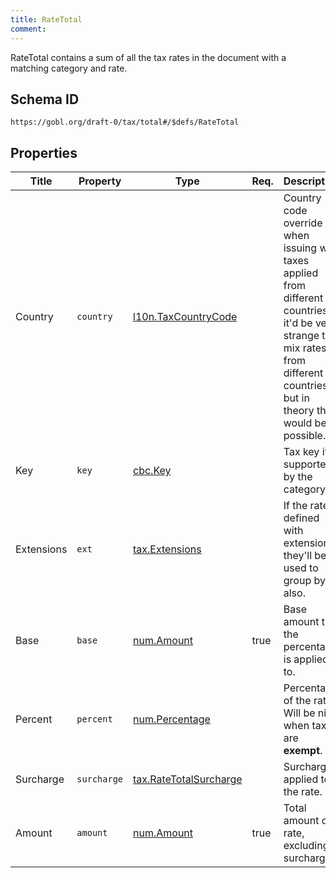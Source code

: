 ```yaml
---
title: RateTotal
comment: 
---
```


RateTotal contains a sum of all the tax rates in the document with a matching category and rate.

## Schema ID

`https://gobl.org/draft-0/tax/total#/$defs/RateTotal`

## Properties

| Title      | Property    | Type                                                        | Req. | Description                                                                                                                                                                       |
|------------|-------------|-------------------------------------------------------------|------|-----------------------------------------------------------------------------------------------------------------------------------------------------------------------------------|
| Country    | `country`   | [l10n.TaxCountryCode](/draft-0/l10n/tax_country_code)       |      | Country code override when issuing with taxes applied from different countries, it'd be very strange to mix rates from different countries, but in theory this would be possible. |
| Key        | `key`       | [cbc.Key](/draft-0/cbc/key)                                 |      | Tax key if supported by the category.                                                                                                                                             |
| Extensions | `ext`       | [tax.Extensions](/draft-0/tax/extensions)                   |      | If the rate is defined with extensions, they'll be used to group by also.                                                                                                         |
| Base       | `base`      | [num.Amount](/draft-0/num/amount)                           | true | Base amount that the percentage is applied to.                                                                                                                                    |
| Percent    | `percent`   | [num.Percentage](/draft-0/num/percentage)                   |      | Percentage of the rate. Will be nil when taxes are **exempt**.                                                                                                                    |
| Surcharge  | `surcharge` | [tax.RateTotalSurcharge](/draft-0/tax/rate_total_surcharge) |      | Surcharge applied to the rate.                                                                                                                                                    |
| Amount     | `amount`    | [num.Amount](/draft-0/num/amount)                           | true | Total amount of rate, excluding surcharges                                                                                                                                        |

